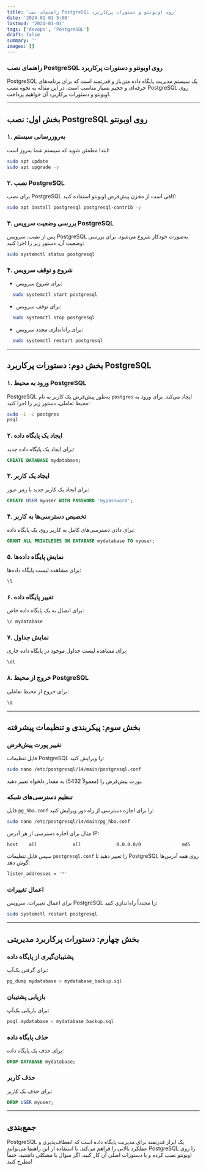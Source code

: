 ```yaml
---
title: 'راهنمای نصب PostgreSQL روی اوبونتو و دستورات پرکاربرد'
date: '2024-01-01 5:00'
lastmod: '2024-01-01'
tags: ['devops', 'PostgreSQL']
draft: false
summary: ''
images: []
---
```


### راهنمای نصب PostgreSQL روی اوبونتو و دستورات پرکاربرد

PostgreSQL یک سیستم مدیریت پایگاه داده متن‌باز و قدرتمند است که برای برنامه‌های حرفه‌ای و حجیم بسیار مناسب است. در این مقاله به نحوه نصب PostgreSQL روی اوبونتو و دستورات پرکاربرد آن خواهیم پرداخت.

---

## **بخش اول: نصب PostgreSQL روی اوبونتو**

### ۱. به‌روزرسانی سیستم

ابتدا مطمئن شوید که سیستم شما به‌روز است:

```bash
sudo apt update
sudo apt upgrade -y
```

### ۲. نصب PostgreSQL

برای نصب PostgreSQL کافی است از مخزن پیش‌فرض اوبونتو استفاده کنید:

```bash
sudo apt install postgresql postgresql-contrib -y
```

### ۳. بررسی وضعیت سرویس PostgreSQL

پس از نصب، سرویس PostgreSQL به‌صورت خودکار شروع می‌شود. برای بررسی وضعیت آن، دستور زیر را اجرا کنید:

```bash
sudo systemctl status postgresql
```

### ۴. شروع و توقف سرویس

- برای شروع سرویس:

```bash
  sudo systemctl start postgresql
```

- برای توقف سرویس:

```bash
  sudo systemctl stop postgresql
```

- برای راه‌اندازی مجدد سرویس:

```bash
  sudo systemctl restart postgresql
```

---

## **بخش دوم: دستورات پرکاربرد PostgreSQL**

### ۱. ورود به محیط PostgreSQL

PostgreSQL به‌طور پیش‌فرض یک کاربر به نام `postgres` ایجاد می‌کند. برای ورود به محیط تعاملی، دستور زیر را اجرا کنید:

```bash
sudo -i -u postgres
psql
```

### ۲. ایجاد یک پایگاه داده

برای ایجاد یک پایگاه داده جدید:

```sql
CREATE DATABASE mydatabase;
```

### ۳. ایجاد یک کاربر

برای ایجاد یک کاربر جدید با رمز عبور:

```sql
CREATE USER myuser WITH PASSWORD 'mypassword';
```

### ۴. تخصیص دسترسی‌ها به کاربر

برای دادن دسترسی‌های کامل به کاربر روی یک پایگاه داده:

```sql
GRANT ALL PRIVILEGES ON DATABASE mydatabase TO myuser;
```

### ۵. نمایش پایگاه داده‌ها

برای مشاهده لیست پایگاه داده‌ها:

```sql
\l
```

### ۶. تغییر پایگاه داده

برای اتصال به یک پایگاه داده خاص:

```sql
\c mydatabase
```

### ۷. نمایش جداول

برای مشاهده لیست جداول موجود در پایگاه داده جاری:

```sql
\dt
```

### ۸. خروج از محیط PostgreSQL

برای خروج از محیط تعاملی:

```sql
\q
```

---

## **بخش سوم: پیکربندی و تنظیمات پیشرفته**

### تغییر پورت پیش‌فرض

فایل تنظیمات PostgreSQL را ویرایش کنید:

```bash
sudo nano /etc/postgresql/14/main/postgresql.conf
```

پورت پیش‌فرض را (معمولاً 5432) به مقدار دلخواه تغییر دهید.

### تنظیم دسترسی‌های شبکه

فایل `pg_hba.conf` را برای اجازه دسترسی از راه دور ویرایش کنید:

```bash
sudo nano /etc/postgresql/14/main/pg_hba.conf
```

مثال برای اجازه دسترسی از هر آدرس IP:

```
host    all             all             0.0.0.0/0               md5
```

سپس فایل تنظیمات `postgresql.conf` را تغییر دهید تا PostgreSQL روی همه آدرس‌ها گوش دهد:

```bash
listen_addresses = '*'
```

### اعمال تغییرات

برای اعمال تغییرات، سرویس PostgreSQL را مجدداً راه‌اندازی کنید:

```bash
sudo systemctl restart postgresql
```

---

## **بخش چهارم: دستورات پرکاربرد مدیریتی**

### پشتیبان‌گیری از پایگاه داده

برای گرفتن بک‌آپ:

```bash
pg_dump mydatabase > mydatabase_backup.sql
```

### بازیابی پشتیبان

برای بازیابی بک‌آپ:

```bash
psql mydatabase < mydatabase_backup.sql
```

### حذف پایگاه داده

برای حذف یک پایگاه داده:

```sql
DROP DATABASE mydatabase;
```

### حذف کاربر

برای حذف یک کاربر:

```sql
DROP USER myuser;
```

---

## **جمع‌بندی**

PostgreSQL یک ابزار قدرتمند برای مدیریت پایگاه داده است که انعطاف‌پذیری و عملکرد بالایی را فراهم می‌کند. با استفاده از این راهنما می‌توانید PostgreSQL را روی اوبونتو نصب کرده و با دستورات اصلی آن کار کنید. اگر سؤال یا مشکلی داشتید، حتماً مطرح کنید!
